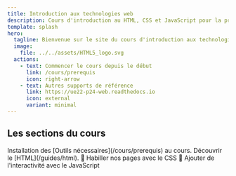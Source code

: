 ```yaml
---
title: Introduction aux technologies web
description: Cours d'introduction au HTML, CSS et JavaScript pour la promo 2024 de Mines Paris PSL PSL.
template: splash
hero:
  tagline: Bienvenue sur le site du cours d'introduction aux technologies web !
  image:
    file: ../../assets/HTML5_logo.svg
  actions:
    - text: Commencer le cours depuis le début
      link: /cours/prerequis
      icon: right-arrow
    - text: Autres supports de référence
      link: https://ue22-p24-web.readthedocs.io
      icon: external
      variant: minimal
---
```



## Les sections du cours

<CardGrid stagger>
  <Card title="Setup" icon="pencil">
    Installation des [Outils nécessaires](/cours/prerequis) au cours.
  </Card>
  <Card title="1.HTML" icon="seti:html">
    Découvrir le [HTML](/guides/html).
  </Card>
  <Card title="2. CSS" icon="seti:css">
    🚧 Habiller nos pages avec le CSS
  </Card>
  <Card title="3. Javascript" icon="seti:javascript">
    🚧 Ajouter de l'interactivité avec le JavaScript
  </Card>
</CardGrid>
